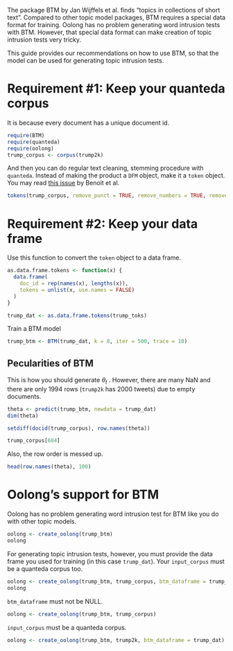 
The package BTM by Jan Wijffels et al. finds "topics in collections of short text". Compared to other topic model packages, BTM requires a special data format for training. Oolong has no problem generating word intrusion tests with BTM. However, that special data format can make creation of topic intrusion tests very tricky.

This guide provides our recommendations on how to use BTM, so that the model can be used for generating topic intrusion tests.

# Requirement #1: Keep your quanteda corpus

It is because every document has a unique document id.

```r
require(BTM)
require(quanteda)
require(oolong)
trump_corpus <- corpus(trump2k)
```

And then you can do regular text cleaning, stemming procedure with `quanteda`. Instead of making the product a `DFM` object, make it a `token` object. You may read [this issue](https://github.com/quanteda/quanteda/issues/1404) by Benoit et al.

```r
tokens(trump_corpus, remove_punct = TRUE, remove_numbers = TRUE, remove_symbols = TRUE, split_hyphens = TRUE, remove_url = TRUE) %>% tokens_tolower() %>% tokens_remove(stopwords("en")) %>% tokens_remove("@*")  -> trump_toks
```

# Requirement #2: Keep your data frame

Use this function to convert the `token` object to a data frame.

```r
as.data.frame.tokens <- function(x) {
  data.frame(
    doc_id = rep(names(x), lengths(x)),
    tokens = unlist(x, use.names = FALSE)
  )
}

trump_dat <- as.data.frame.tokens(trump_toks)
```

Train a BTM model

```r
trump_btm <- BTM(trump_dat, k = 8, iter = 500, trace = 10)
```

## Pecularities of BTM

This is how you should generate $\theta_{t}$ . However, there are many NaN and there are only 1994 rows (`trump2k` has 2000 tweets) due to empty documents.

```r
theta <- predict(trump_btm, newdata = trump_dat)
dim(theta)
```

```r
setdiff(docid(trump_corpus), row.names(theta))
```

```r
trump_corpus[604]
```

Also, the row order is messed up.

```r
head(row.names(theta), 100)
```


# Oolong's support for BTM

Oolong has no problem generating word intrusion test for BTM like you do with other topic models.

```r
oolong <- create_oolong(trump_btm)
oolong
```

For generating topic intrusion tests, however, you must provide the data frame you used for training (in this case `trump_dat`). Your `input_corpus` must be a quanteda corpus too.

```r
oolong <- create_oolong(trump_btm, trump_corpus, btm_dataframe = trump_dat)
oolong
```

`btm_dataframe` must not be NULL.

```r
oolong <- create_oolong(trump_btm, trump_corpus)
```

`input_corpus` must be a quanteda corpus.

```r
oolong <- create_oolong(trump_btm, trump2k, btm_dataframe = trump_dat)
```
